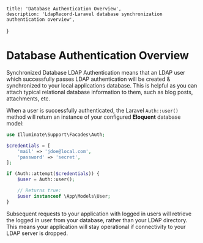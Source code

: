     title: 'Database Authentication Overview',
    description: 'LdapRecord-Laravel database synchronization authentication overview',
}


# Database Authentication Overview

Synchronized Database LDAP Authentication means that an LDAP user which successfully passes LDAP authentication
will be created & synchronized to your local applications database. This is helpful as you can attach typical
relational database information to them, such as blog posts, attachments, etc.

When a user is successfully authenticated, the Laravel `Auth::user()` method
will return an instance of your configured **Eloquent** database model:

```php
use Illuminate\Support\Facades\Auth;

$credentials = [
    'mail' => 'jdoe@local.com',
    'password' => 'secret',
];

if (Auth::attempt($credentials)) {
    $user = Auth::user();

    // Returns true:
    $user instanceof \App\Models\User;
}
```

Subsequent requests to your application with logged in users will retrieve the
logged in user from your database, rather than your LDAP directory. This means
your application will stay operational if connectivity to your LDAP server
is dropped.
